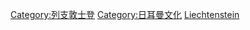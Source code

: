 {{Commons cat|Culture of Liechtenstein}}

[[Category:列支敦士登|Category:列支敦士登]]
[[Category:日耳曼文化|Category:日耳曼文化]]
[[Category:欧洲各国文化|Liechtenstein]]